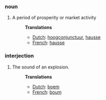 ===noun===
#A period of prosperity or market activity
#:'''Translations'''
#:*[[Dutch]]: [[hoogconjunctuur]], [[hausse]]
#:*[[French]]: [[hausse]]

===interjection===
#The sound of an explosion.
#:'''Translations'''
#:*[[Dutch]]: [[boem]]
#:*[[French]]: [[boum]]